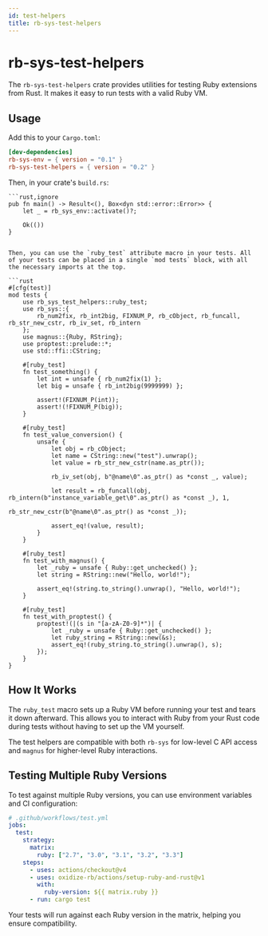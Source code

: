 ```yaml
---
id: test-helpers
title: rb-sys-test-helpers
---
```



# rb-sys-test-helpers

The `rb-sys-test-helpers` crate provides utilities for testing Ruby extensions from Rust. It makes it easy to run tests
with a valid Ruby VM.

## Usage

Add this to your `Cargo.toml`:

```toml
[dev-dependencies]
rb-sys-env = { version = "0.1" }
rb-sys-test-helpers = { version = "0.2" }
```

Then, in your crate's `build.rs`:

```rust,ignore
```rust,ignore
pub fn main() -> Result<(), Box<dyn std::error::Error>> {
    let _ = rb_sys_env::activate()?;

    Ok(())
}
```
```

Then, you can use the `ruby_test` attribute macro in your tests. All of your tests can be placed in a single `mod tests` block, with all the necessary imports at the top.

```rust
#[cfg(test)]
mod tests {
    use rb_sys_test_helpers::ruby_test;
    use rb_sys::{
        rb_num2fix, rb_int2big, FIXNUM_P, rb_cObject, rb_funcall, rb_str_new_cstr, rb_iv_set, rb_intern
    };
    use magnus::{Ruby, RString};
    use proptest::prelude::*;
    use std::ffi::CString;

    #[ruby_test]
    fn test_something() {
        let int = unsafe { rb_num2fix(1) };
        let big = unsafe { rb_int2big(9999999) };

        assert!(FIXNUM_P(int));
        assert!(!FIXNUM_P(big));
    }

    #[ruby_test]
    fn test_value_conversion() {
        unsafe {
            let obj = rb_cObject;
            let name = CString::new("test").unwrap();
            let value = rb_str_new_cstr(name.as_ptr());

            rb_iv_set(obj, b"@name\0".as_ptr() as *const _, value);

            let result = rb_funcall(obj, rb_intern(b"instance_variable_get\0".as_ptr() as *const _), 1,
                                    rb_str_new_cstr(b"@name\0".as_ptr() as *const _));

            assert_eq!(value, result);
        }
    }

    #[ruby_test]
    fn test_with_magnus() {
        let _ruby = unsafe { Ruby::get_unchecked() };
        let string = RString::new("Hello, world!");

        assert_eq!(string.to_string().unwrap(), "Hello, world!");
    }

    #[ruby_test]
    fn test_with_proptest() {
        proptest!(|(s in "[a-zA-Z0-9]*")| {
            let _ruby = unsafe { Ruby::get_unchecked() };
            let ruby_string = RString::new(&s);
            assert_eq!(ruby_string.to_string().unwrap(), s);
        });
    }
}
```

## How It Works

The `ruby_test` macro sets up a Ruby VM before running your test and tears it down afterward. This allows you to
interact with Ruby from your Rust code during tests without having to set up the VM yourself.

The test helpers are compatible with both `rb-sys` for low-level C API access and `magnus` for higher-level Ruby
interactions.

## Testing Multiple Ruby Versions

To test against multiple Ruby versions, you can use environment variables and CI configuration:

```yaml
# .github/workflows/test.yml
jobs:
  test:
    strategy:
      matrix:
        ruby: ["2.7", "3.0", "3.1", "3.2", "3.3"]
    steps:
      - uses: actions/checkout@v4
      - uses: oxidize-rb/actions/setup-ruby-and-rust@v1
        with:
          ruby-version: ${{ matrix.ruby }}
      - run: cargo test
```

Your tests will run against each Ruby version in the matrix, helping you ensure compatibility.